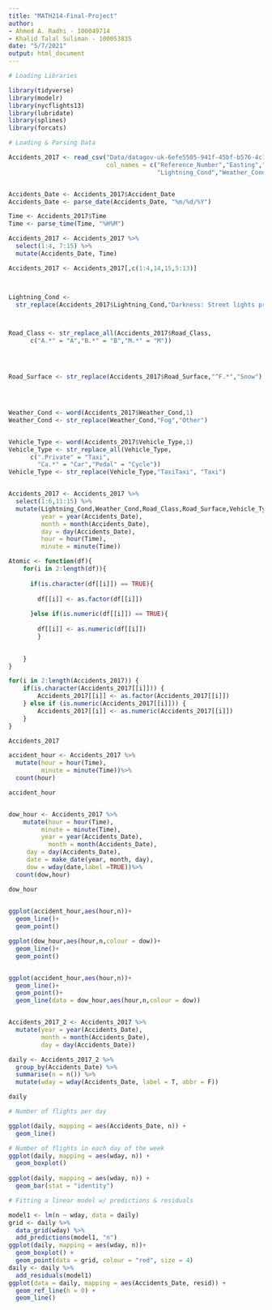 ```yaml
---
title: "MATH214-Final-Project"
author: 
- Ahmed A. Radhi - 100049714
- Khalid Talal Suliman - 100053835
date: "5/7/2021"
output: html_document
---
```


```r
# Loading Libraries 

library(tidyverse)
library(modelr)
library(nycflights13)
library(lubridate)
library(splines)
library(forcats)
```

```r
# Loading & Parsing Data

Accidents_2017 <- read_csv("Data/datagov-uk-6efe5505-941f-45bf-b576-4c1e09b579a1/2017-8.csv", 
                           col_names = c("Reference_Number","Easting","Northing","Vehicles_Num","Accident_Date","Time","Road_Class","Road_Surface",
                                         "Lightning_Cond","Weather_Cond","Vehicle_Type","Casualty_Class","Severity","Gender","Age"), skip = 1)


Accidents_Date <- Accidents_2017$Accident_Date
Accidents_Date <- parse_date(Accidents_Date, "%m/%d/%Y")

Time <- Accidents_2017$Time
Time <- parse_time(Time, "%H%M")

Accidents_2017 <- Accidents_2017 %>%
  select(1:4, 7:15) %>%
  mutate(Accidents_Date, Time) 

Accidents_2017 <- Accidents_2017[,c(1:4,14,15,5:13)]



Lightning_Cond <- 
  str_replace(Accidents_2017$Lightning_Cond,"Darkness: Street lights present and lit and lit","Darkness: Street lights present and lit")



Road_Class <- str_replace_all(Accidents_2017$Road_Class,
      c("A.*" = "A","B.*" = "B","M.*" = "M"))




Road_Surface <- str_replace(Accidents_2017$Road_Surface,"^F.*","Snow")




Weather_Cond <- word(Accidents_2017$Weather_Cond,1) 
Weather_Cond <- str_replace(Weather_Cond,"Fog","Other")


Vehicle_Type <- word(Accidents_2017$Vehicle_Type,1)
Vehicle_Type <- str_replace_all(Vehicle_Type,
      c(".Private" = "Taxi",
        "Ca.*" = "Car","Pedal" = "Cycle"))
Vehicle_Type <- str_replace(Vehicle_Type,"TaxiTaxi", "Taxi")


Accidents_2017 <- Accidents_2017 %>% 
  select(1:6,11:15) %>%
  mutate(Lightning_Cond,Weather_Cond,Road_Class,Road_Surface,Vehicle_Type,
         year = year(Accidents_Date),
         month = month(Accidents_Date),
         day = day(Accidents_Date),
         hour = hour(Time),
         minute = minute(Time))

Atomic <- function(df){
    for(i in 2:length(df)){
      
      if(is.character(df[[i]]) == TRUE){
         
        df[[i]] <- as.factor(df[[i]])
      
      }else if(is.numeric(df[[i]]) == TRUE){
          
        df[[i]] <- as.numeric(df[[i]])
        } 
      

    }
}

for(i in 2:length(Accidents_2017)) {
    if(is.character(Accidents_2017[[i]])) {
        Accidents_2017[[i]] <- as.factor(Accidents_2017[[i]])
    } else if (is.numeric(Accidents_2017[[i]])) {
        Accidents_2017[[i]] <- as.numeric(Accidents_2017[[i]])
    }
}

Accidents_2017
```

```r
accident_hour <- Accidents_2017 %>%
  mutate(hour = hour(Time),
         minute = minute(Time))%>%
  count(hour) 

accident_hour


dow_hour <- Accidents_2017 %>%
    mutate(hour = hour(Time),
         minute = minute(Time),
         year = year(Accidents_Date),
           month = month(Accidents_Date),
     day = day(Accidents_Date),
     date = make_date(year, month, day),
     dow = wday(date,label =TRUE))%>%
  count(dow,hour) 

dow_hour
  

ggplot(accident_hour,aes(hour,n))+
  geom_line()+
  geom_point()

ggplot(dow_hour,aes(hour,n,colour = dow))+
  geom_line()+
  geom_point()


ggplot(accident_hour,aes(hour,n))+
  geom_line()+
  geom_point()+
  geom_line(data = dow_hour,aes(hour,n,colour = dow))



```

```r
Accidents_2017_2 <- Accidents_2017 %>%
  mutate(year = year(Accidents_Date),
         month = month(Accidents_Date),
         day = day(Accidents_Date))

daily <- Accidents_2017_2 %>%
  group_by(Accidents_Date) %>%
  summarise(n = n()) %>%
  mutate(wday = wday(Accidents_Date, label = T, abbr = F))

daily

# Number of flights per day

ggplot(daily, mapping = aes(Accidents_Date, n)) +
  geom_line()

# Number of flights in each day of the week
ggplot(daily, mapping = aes(wday, n)) + 
  geom_boxplot()
  
ggplot(daily, mapping = aes(wday, n)) + 
  geom_bar(stat = "identity")

# Fitting a linear model w/ predictions & residuals

model1 <- lm(n ~ wday, data = daily)
grid <- daily %>%
  data_grid(wday) %>%
  add_predictions(model1, "n")
ggplot(daily, mapping = aes(wday, n))+
  geom_boxplot() +
  geom_point(data = grid, colour = "red", size = 4)
daily <- daily %>%
  add_residuals(model1)
ggplot(data = daily, mapping = aes(Accidents_Date, resid)) +
  geom_ref_line(h = 0) +
  geom_line()

```

